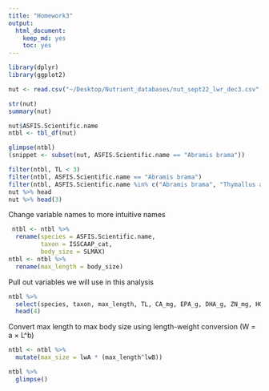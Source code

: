 ```yaml
---
title: "Homework3"
output: 
  html_document: 
    keep_md: yes
    toc: yes
---
```



```r
library(dplyr)
library(ggplot2)

nut <- read.csv("~/Desktop/Nutrient_databases/nut_sept22_lwr_dec3.csv", comment.char="#", stringsAsFactors=FALSE)

str(nut)
summary(nut)

nut$ASFIS.Scientific.name
ntbl <- tbl_df(nut)

glimpse(ntbl)
(snippet <- subset(nut, ASFIS.Scientific.name == "Abramis brama"))

filter(ntbl, TL < 3)
filter(ntbl, ASFIS.Scientific.name == "Abramis brama")
filter(ntbl, ASFIS.Scientific.name %in% c("Abramis brama", "Thymallus arcticus"))
nut %>% head
nut %>% head(3)

```

Change variable names to more intuitive names
```r
 ntbl <- ntbl %>%
  rename(species = ASFIS.Scientific.name,
         taxon = ISSCAAP_cat,
         body_size = SLMAX)
ntbl <- ntbl %>%
  rename(max_length = body_size)

```

Pull out variables we will use in this analysis
```r
ntbl %>%
  select(species, taxon, max_length, TL, CA_mg, EPA_g, DHA_g, ZN_mg, HG_mcg, lwA, lwB) %>%
  head(4)
```

Convert max length to max body size using length-weight conversion (W = a × L^b)
```r
ntbl <- ntbl %>%
  mutate(max_size = lwA * (max_length^lwB))

ntbl %>%
  glimpse()
```
